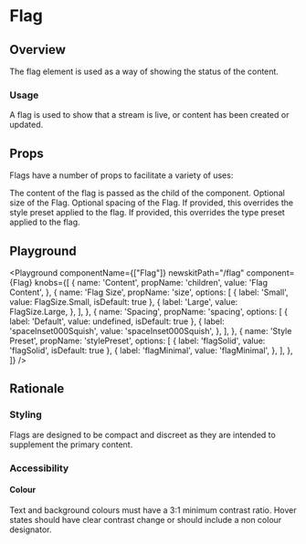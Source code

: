 

# Flag

## Overview

The flag element is used as a way of showing the status of the content.

### Usage

A flag is used to show that a stream is live, or content has been created or updated.

## Props

Flags have a number of props to facilitate a variety of uses:

<LegacyBlock marginTop="sizing040">
  <Prop name="children" type="string" required>
    The content of the flag is passed as the child of the component.
  </Prop>
  <Prop name="size" type="FlagSize" enum={FlagSize} default="Small">
    Optional size of the Flag.
  </Prop>
  <Prop name="spacing" type="PaddingPresetKeys" enum={PaddingPresetKeys} default="undefined">
    Optional spacing of the Flag.
  </Prop>
  <Prop name="stylePreset" type="string" default="flagSolid">
    If provided, this overrides the style preset applied to the flag.
  </Prop>
  <Prop name="typePreset" type="string" default="flag010">
    If provided, this overrides the type preset applied to the flag.
  </Prop>
</LegacyBlock>

## Playground

<Playground
  componentName={["Flag"]}
  newskitPath="/flag"
  component={Flag}
  knobs={[
    {
      name: 'Content',
      propName: 'children',
      value: 'Flag Content',
    },
    {
      name: 'Flag Size',
      propName: 'size',
      options: [
        {
          label: 'Small',
          value: FlagSize.Small,
          isDefault: true
        },
        {
          label: 'Large',
          value: FlagSize.Large,
        },
      ],
    },
    {
      name: 'Spacing',
      propName: 'spacing',
      options: [
        {
          label: 'Default',
          value: undefined,
          isDefault: true
        },
        {
          label: 'spaceInset000Squish',
          value: 'spaceInset000Squish',
        },
      ],
    },
    {
      name: 'Style Preset',
      propName: 'stylePreset',
      options: [
        {
          label: 'flagSolid',
          value: 'flagSolid',
          isDefault: true
        },
        {
          label: 'flagMinimal',
          value: 'flagMinimal',
        },
      ],
    },
  ]}
/>

## Rationale

### Styling

Flags are designed to be compact and discreet as they are intended to supplement the primary content.


### Accessibility

#### Colour

Text and background colours must have a 3:1 minimum contrast ratio.
Hover states should have clear contrast change or should include a non colour designator.

